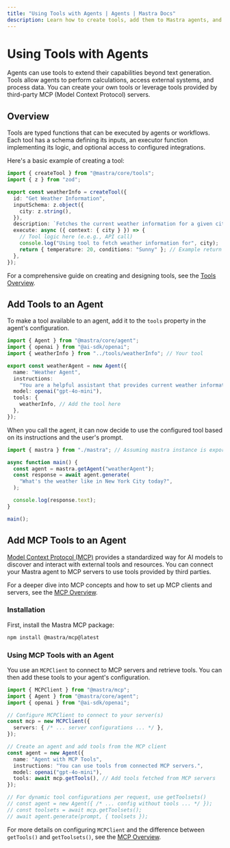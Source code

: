 ```yaml
---
title: "Using Tools with Agents | Agents | Mastra Docs"
description: Learn how to create tools, add them to Mastra agents, and integrate tools from MCP servers.
---
```


# Using Tools with Agents

Agents can use tools to extend their capabilities beyond text generation. Tools allow agents to perform calculations, access external systems, and process data. You can create your own tools or leverage tools provided by third-party MCP (Model Context Protocol) servers.

## Overview

Tools are typed functions that can be executed by agents or workflows. Each tool has a schema defining its inputs, an executor function implementing its logic, and optional access to configured integrations.

Here's a basic example of creating a tool:

```typescript filename="src/mastra/tools/weatherInfo.ts" copy
import { createTool } from "@mastra/core/tools";
import { z } from "zod";

export const weatherInfo = createTool({
  id: "Get Weather Information",
  inputSchema: z.object({
    city: z.string(),
  }),
  description: `Fetches the current weather information for a given city`,
  execute: async ({ context: { city } }) => {
    // Tool logic here (e.e.g., API call)
    console.log("Using tool to fetch weather information for", city);
    return { temperature: 20, conditions: "Sunny" }; // Example return
  },
});
```

For a comprehensive guide on creating and designing tools, see the [Tools Overview](/docs/tools-mcp/overview).

## Add Tools to an Agent

To make a tool available to an agent, add it to the `tools` property in the agent's configuration.

```typescript filename="src/mastra/agents/weatherAgent.ts"
import { Agent } from "@mastra/core/agent";
import { openai } from "@ai-sdk/openai";
import { weatherInfo } from "../tools/weatherInfo"; // Your tool

export const weatherAgent = new Agent({
  name: "Weather Agent",
  instructions:
    "You are a helpful assistant that provides current weather information. When asked about the weather, use the weather information tool to fetch the data.",
  model: openai("gpt-4o-mini"),
  tools: {
    weatherInfo, // Add the tool here
  },
});
```

When you call the agent, it can now decide to use the configured tool based on its instructions and the user's prompt.

```typescript filename="src/index.ts"
import { mastra } from "./mastra"; // Assuming mastra instance is exported from here

async function main() {
  const agent = mastra.getAgent("weatherAgent");
  const response = await agent.generate(
    "What's the weather like in New York City today?",
  );

  console.log(response.text);
}

main();
```

## Add MCP Tools to an Agent

[Model Context Protocol (MCP)](https://modelcontextprotocol.io/introduction) provides a standardized way for AI models to discover and interact with external tools and resources. You can connect your Mastra agent to MCP servers to use tools provided by third parties.

For a deeper dive into MCP concepts and how to set up MCP clients and servers, see the [MCP Overview](/docs/tools-mcp/mcp-overview).

### Installation

First, install the Mastra MCP package:

```bash npm2yarn copy
npm install @mastra/mcp@latest
```

### Using MCP Tools with an Agent

You use an `MCPClient` to connect to MCP servers and retrieve tools. You can then add these tools to your agent's configuration.

```typescript
import { MCPClient } from "@mastra/mcp";
import { Agent } from "@mastra/core/agent";
import { openai } from "@ai-sdk/openai";

// Configure MCPClient to connect to your server(s)
const mcp = new MCPClient({
  servers: { /* ... server configurations ... */ },
});

// Create an agent and add tools from the MCP client
const agent = new Agent({
  name: "Agent with MCP Tools",
  instructions: "You can use tools from connected MCP servers.",
  model: openai("gpt-4o-mini"),
  tools: await mcp.getTools(), // Add tools fetched from MCP servers
});

// For dynamic tool configurations per request, use getToolsets()
// const agent = new Agent({ /* ... config without tools ... */ });
// const toolsets = await mcp.getToolsets();
// await agent.generate(prompt, { toolsets });
```

For more details on configuring `MCPClient` and the difference between `getTools()` and `getToolsets()`, see the [MCP Overview](/docs/tools-mcp/mcp-overview).
